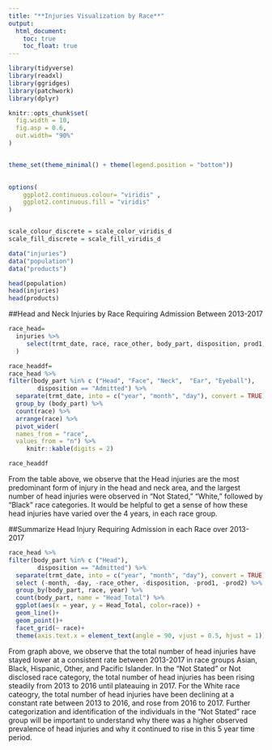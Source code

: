 ```yaml
---
title: "**Injuries Visualization by Race**"
output: 
  html_document:
    toc: true
    toc_float: true
---
```


```r
library(tidyverse)
library(readxl)
library(ggridges)
library(patchwork)
library(dplyr)

knitr::opts_chunk$set(
  fig.width = 10,
  fig.asp = 0.6,
  out.width= "90%"
)


theme_set(theme_minimal() + theme(legend.position = "bottom"))
          

options(
    ggplot2.continuous.colour= "viridis" ,
    ggplot2.continuous.fill = "viridis"
)        


scale_colour_discrete = scale_color_viridis_d
scale_fill_discrete = scale_fill_viridis_d
```



```r
data("injuries")
data("population")
data("products")

head(population)
head(injuries)
head(products)
```

##Head and Neck Injuries by Race Requiring Admission Between 2013-2017
```r
race_head=
  injuries %>% 
     select(trmt_date, race, race_other, body_part, disposition, prod1, prod2
  ) 
```

```r
race_headdf=
race_head %>%
filter(body_part %in% c ("Head", "Face", "Neck",  "Ear", "Eyeball"),
        disposition == "Admitted") %>%   
  separate(trmt_date, into = c("year", "month", "day"), convert = TRUE) %>% 
  group_by (body_part) %>% 
  count(race) %>% 
  arrange(race) %>% 
  pivot_wider(
  names_from = "race", 
  values_from = "n") %>% 
     knitr::kable(digits = 2)

race_headdf
```
From the table above, we observe that the Head injuries are the most predominant form of injury in the head and neck area, and the largest 
number of head injuries were observed in "Not Stated," "White," followed by "Black" race categories. It would be helpful to get a sense of how these head injuries have varied over the 4 years, in each race group. 


##Summarize Head Injury Requiring Admission in each Race over 2013-2017
```r
race_head %>%
filter(body_part %in% c ("Head"),
        disposition == "Admitted") %>%   
  separate(trmt_date, into = c("year", "month", "day"), convert = TRUE) %>%
  select (-month, -day, -race_other, -disposition, -prod1, -prod2) %>% 
  group_by(body_part, race, year) %>% 
  count(body_part, name = "Head_Total") %>% 
  ggplot(aes(x = year, y = Head_Total, color=race)) + 
  geom_line()+
  geom_point()+
  facet_grid(~ race)+
  theme(axis.text.x = element_text(angle = 90, vjust = 0.5, hjust = 1))
```

From graph above, we observe that the total number of head injuries have stayed lower at a consistent rate between 2013-2017 in race groups Asian, Black, Hispanic, Other, and Pacific Islander. In the "Not Stated" or Not disclosed race category, the total number of head injuries has been rising steadily from 2013 to 2016 until plateauing in 2017. For the White race cateogry, the total number of head injuries have been declining at a constant rate between 2013 to 2016, and rose from 2016 to 2017. Further categorization and identification of the individuals in the "Not Stated" race group will be important to understand why there was a higher observed prevalence of head injuries and why it continued to rise in this 5 year time period.

